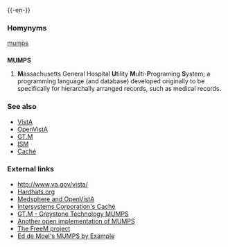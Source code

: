 {{wikipedia}}
{{-en-}}

===Homynyms===
[[mumps]]

==={{acronym}}===
'''MUMPS'''
#'''M'''assachusetts General Hospital '''U'''tility '''M'''ulti-'''P'''rograming '''S'''ystem; a programming language (and database) developed originally to be specifically for hierarchally arranged records, such as medical records.

===See also===
*[[VistA]]
*[[OpenVistA]]
*[[GT.M]]
*[[ISM]]
*[[Caché]]

===External links===
{{pedialite}}
*[http://www.va.gov/vista/ http://www.va.gov/vista/]
*[http://www.hardhats.org Hardhats.org]
*[http://www.medsphere.com/ Medsphere and OpenVistA]
*[http://www.intersys.com/ Intersystems Corporation's Caché]
*[http://www.sanchez-gtm.com/ GT.M - Greystone Technology MUMPS]
*[http://mumps.sf.net/ Another open implementation of MUMPS]
*[http://www.freem.net The FreeM project]
*[http://www.jacquardsystems.com/Examples/index.htm Ed de Moel's MUMPS by Example]